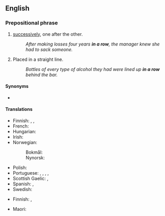 ==English==

===Prepositional phrase===
{{en-PP}}

# [[successively]], one after the other.
#: ''After making losses four years '''in a row''', the manager knew she had to sack someone.''
# Placed in a straight line.
#: ''Bottles of every type of alcohol they had were lined up '''in a row''' behind the bar.''

====Synonyms====
* {{l|en|on the trot}}

====Translations====
{{trans-top|successively}}
* Finnish: {{t+|fi|peräkkäin}}, {{t+|fi|perätysten}}, {{t+|fi|peräkanaa}}
* French: {{t+|fr|d'affilée}}
* Hungarian: {{t|hu|zsinórban}}
* Irish: {{t|ga|as a chéile}}
* Norwegian:
*: Bokmål: {{t|nb|på rad}}
*: Nynorsk: {{t|nn|på rad}}
{{trans-mid}}
* Polish: {{t|pl|z rzędu}}
* Portuguese: {{t+|pt|seguido}}, {{t|pt|em sequência}}, {{t|pt|sucessivamente}}, {{t|pt|consecutivamente}}, {{t|pt|um atrás do outro}}
* Scottish Gaelic: {{t|gd|sreath chèile}}, {{t|gd|an sreath a chèile}}
* Spanish: {{t+|es|seguidos}}, {{t+|es|consecutivos}}
* Swedish: {{t|sv|i sträck}}
{{trans-bottom}}

{{trans-top|in a straight line}}
* Finnish: {{t|fi|rivissä}}, {{t|fi|riviin}}
{{trans-mid}}
* Maori: {{t|mi|matatira}}
{{trans-bottom}}